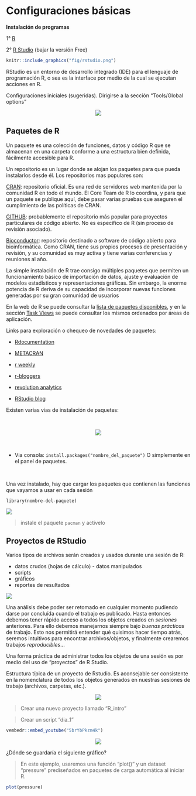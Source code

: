 # Configuraciones básicas {#config}

<b>Instalación de programas</b>

1° [R](https://cran.r-project.org/) 

2° [R Studio](https://www.rstudio.com/products/rstudio/download/) (bajar la versión Free)

```r
knitr::include_graphics("fig/rstudio.png")
```

RStudio es un entorno de desarrollo integrado (IDE) para el lenguaje de programación R, o sea es la interface por medio de la cual se ejecutan acciones en R. 

Configuraciones iniciales (sugeridas). Dirigirse a la sección "Tools/Global options"

<center>
![](fig/rstudio_config1.png)

</center>


## Paquetes de R {-}

Un paquete es una colección de funciones, datos y código R que se almacenan en una carpeta conforme a una estructura bien definida, fácilmente accesible para R. 

Un repositorio es un lugar donde se alojan los paquetes para que pueda instalarlos desde él. Los repositorios mas populares son: 

[CRAN](https://cran.r-project.org/): repositorio oficial. Es una red de servidores web mantenida por la comunidad R en todo el mundo. El Core Team de R lo coordina, y para que un paquete se publique aquí, debe pasar varias pruebas que aseguren el cumplimiento de las políticas de CRAN.

[GITHUB](https://github.com/): probablemente el repositorio más popular para proyectos particulares de código abierto. No es específico de R (sin proceso de revisión asociado).

[Bioconductor](https://www.bioconductor.org/): repositorio destinado a software de código abierto para bioinformática. Como CRAN, tiene sus propios procesos de presentación y revisión, y su comunidad es muy activa y tiene varias conferencias y reuniones al año.

La simple instalación de R trae consigo múltiples paquetes que permiten un funcionamiento básico de importación de datos, ajuste y evaluación de modelos estadísticos y representaciones gráficas. Sin embargo, la enorme potencia de R deriva de su capacidad de incorporar nuevas funciones generadas por su gran comunidad de usuarios 

En la web de R se puede consultar la [lista de paquetes disponibles](https://cran.r-project.org/web/packages/available_packages_by_date.html), y en la sección [Task Views](https://cran.r-project.org/web/views/) se puede consultar los mismos ordenados por áreas de aplicación. 

:::{#box1 .blue-box}
Links para exploración o chequeo de novedades de paquetes:

- [Rdocumentation](https://www.rdocumentation.org)  

- [METACRAN](https://www.r-pkg.org/) 

- [r weekly](https://rweekly.org/)

- [r-bloggers](https://www.r-bloggers.com/)

- [revolution analytics](https://blog.revolutionanalytics.com/)

- [RStudio blog](https://blog.rstudio.com/categories/packages)

:::

Existen varias vias de instalación de paquetes:

</br>

<center>
![](fig/install.packages.png) 
</center>

</br>

- Via consola: `install.packages("nombre_del_paquete")` O simplemente en el panel de paquetes.  

</br>

:::{#box1 .blue-box}
Una vez instalado, hay que cargar los paquetes que contienen las funciones que vayamos a usar en cada sesión
:::

`library(nombre-del-paquete)`

![](fig/bulb.jpeg)

> instale el paquete `pacman` y activelo

## Proyectos de RStudio{-}

Varios tipos de archivos serán creados y usados durante una sesión de R: 

* datos crudos (hojas de cálculo) - datos manipulados
* scripts
* gráficos
* reportes de resultados

![](fig/workflow_completo.png) 


Una análisis debe poder ser retomado en cualquier momento pudiendo darse por concluída cuando el trabajo es publicado. Hasta entonces debemos tener rápido acceso a todos los objetos creados en *sesiones* anteriores. Para ello debemos manejarnos siempre bajo *buenas prácticas* de trabajo. Esto nos permitirá entender qué quisimos hacer tiempo atrás, seremos intuitivos para encontrar archivos/objetos, y finalmente crearemos trabajos *reproducibles*...  

Una forma práctica de administrar todos los objetos de una sesión es por medio del uso de "proyectos" de R Studio. 

Estructura típica de un proyecto de Rstudio. Es aconsejable ser consistente en la nomenclatura de todos los objetos generados en nuestras sesiones de trabajo (archivos, carpetas, etc.). 

<center>
![](fig/folders.png) 
</center>

> Crear una nuevo proyecto llamado "R_intro"

> Crear un script "dia_1"


```r
vembedr::embed_youtube("5brYbPkzm4k")
```

<center>
![](fig/scripts.png) 
</center>

¿Dónde se guardaría el siguiente gráfico?

> En este ejemplo, usaremos una función "plot()" y un dataset "pressure" prediseñados en paquetes de carga automática al iniciar R. 

```r
plot(pressure)
```



